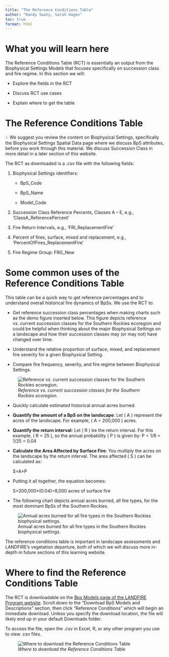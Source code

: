```yaml
---
title: "The Reference Conditions Table"
author: "Randy Swaty, Sarah Hagen"
toc: true
format: html
---
```


# What you will learn here

The Reference Conditions Table (RCT) is essentially an output from the Biophysical Settings Models that focuses specifically on succession class and fire regime. In this section we will:

-   Explore the fields in the RCT

-   Discuss RCT use cases

-   Explain where to get the table

# The Reference Conditions Table

:::callout-note
💡 We suggest you review the content on Biophysical Settings, specifically the Biophysical Settings Spatial Data page where we discuss BpS attributes, before you work through this material. We discuss Succession Class in more detail in a later section of this website.
:::

The RCT as downloaded is a .csv file with the following fields:

1.  Biophysical Settings identifiers:

    -   BpS_Code

    -   BpS_Name

    -   Model_Code

2.  Succession Class Reference Percents, Classes A – E, e.g., ‘ClassA_ReferencePercent’

3.  Fire Return Intervals, e.g., ‘FRI_ReplacementFire’

4.  Percent of fires, surface, mixed and replacement, e.g., ‘PercentOfFires_ReplacementFire’

5.  Fire Regime Group: FRG_New

# Some common uses of the Reference Conditions Table

This table can be a quick way to get reference percentages and to understand overall historical fire dynamics of BpSs. We use the RCT to:

-   Get reference succession class percentages when making charts such as the demo figure inserted below. This figure depicts reference vs. current succession classes for the Southern Rockies ecoregion and could be helpful when thinking about the major Biophysical Settings on a landscape and how their succession classes may (or may not) have changed over time.

-   Understand the relative proportion of surface, mixed, and replacement fire severity for a given Biophysical Setting.

-   Compare fire frequency, severity, and fire regime between Biophysical Settings.

![*Reference vs. current succession classes for the Southern Rockies ecoregion.*](images/RCT_ReferencePercents.png){fig-alt="Six separate bar charts showing Succession classes (A, B, C, D, E, UN, UE, Agriculture, Developed) on the Y axis and present and past amounts of each class on the x axis. These charts analyze six different Biophysical Settings to compare past and current successional classes on this landscape."}

-   Quickly calculate estimated historical annual acres burned.

-   **Quantify the amount of a BpS on the landscape**: Let ( A ) represent the acres of the landscape. For example, ( A = 200,000 ) acres.

-   **Quantify the return interval:** Let ( R ) be the return interval. For this example, ( R = 25 ), so the annual probability ( P ) is given by: P = 1/R = 1/25 = 0.04

-   **Calculate the Area Affected by Surface Fire**: You multiply the acres on the landscape by the return interval. The area affected ( S ) can be calculated as:

    S=A×P

-   Putting it all together, the equation becomes:

    S=200,000×(0.04)=8,000 acres of surface fire

-   The following chart depicts annual acres burned, all fire types, for the most dominant BpSs of the Southern Rockies.

       
![Annual acres burned for all fire types in the Southern Rockies biophysical settings.](images/RCT_AcresBurned.png)


The reference conditions table is important in landscape assessments and LANDFIRE’s vegetation departure, both of which we will discuss more in-depth in future sections of this learning website.

# Where to find the Reference Conditions Table

The RCT is downloadable on the [Bps Models page of the LANDFIRE Program website](https://landfire.gov/vegetation/bps-models). Scroll down to the “Download BpS Models and Descriptions” section, then click “Reference Conditions” which will begin an immediate download. Unless you specify the download location, the file will likely end up in your default Downloads folder.

To access the file, open the .csv in Excel, R, or any other program you use to view .csv files.

![*Where to download the Reference Conditions Table*](images/RCT_Download.bmp){fig-alt="The LANDFIRE Program website showing arrows pointing to Reference Conditions under \"Revised CONUS and Hawaii\" and \"Original Alaska\" beneath the Download Bps Models and Descriptions heading."}
